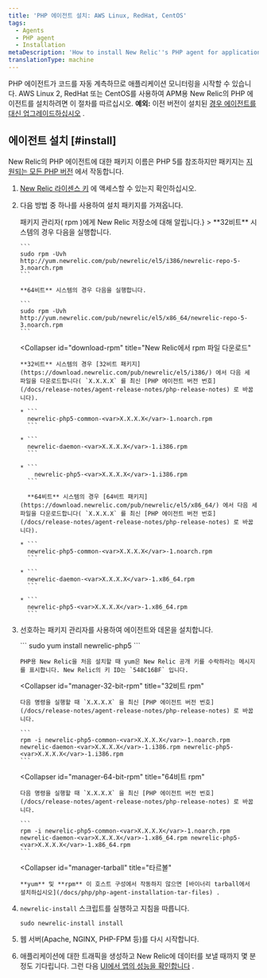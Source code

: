 ```yaml
---
title: 'PHP 에이전트 설치: AWS Linux, RedHat, CentOS'
tags:
  - Agents
  - PHP agent
  - Installation
metaDescription: 'How to install New Relic''s PHP agent for application performance monitoring with AWS Linux 2, RedHat, or CentOS.'
translationType: machine
---
```


PHP 에이전트가 코드를 자동 계측하므로 애플리케이션 모니터링을 시작할 수 있습니다. AWS Linux 2, RedHat 또는 CentOS를 사용하여 APM용 New Relic의 PHP 에이전트를 설치하려면 이 절차를 따르십시오. **예외:** 이전 버전이 설치된 [경우 에이전트를 대신 업그레이드하십시오](/docs/agents/php-agent/installation/upgrading-php-agent) .

## 에이전트 설치 [#install]

New Relic의 PHP 에이전트에 대한 패키지 이름은 PHP 5를 참조하지만 패키지는 [지원되는 모든 PHP 버전](/docs/agents/php-agent/getting-started/php-agent-compatibility-requirements#php-release) 에서 작동합니다.

1. [New Relic 라이센스 키](/docs/agents/php-agent/getting-started/php-agent-compatibility-requirements#license_key) 에 액세스할 수 있는지 확인하십시오.

2. 다음 방법 중 하나를 사용하여 설치 패키지를 가져옵니다.

   <CollapserGroup>
     <Collapser
       id="tell-rpm"
       title={<>패키지 관리자( <InlineCode>rpm</InlineCode> )에게 New Relic 저장소에 대해 알립니다.</>}
     >
       **32비트** 시스템의 경우 다음을 실행합니다.

       ```
       sudo rpm -Uvh http://yum.newrelic.com/pub/newrelic/el5/i386/newrelic-repo-5-3.noarch.rpm
       ```

       **64비트** 시스템의 경우 다음을 실행합니다.

       ```
       sudo rpm -Uvh http://yum.newrelic.com/pub/newrelic/el5/x86_64/newrelic-repo-5-3.noarch.rpm
       ```
     </Collapser>

     <Collapser
       id="download-rpm"
       title="New Relic에서 rpm 파일 다운로드"
     >
       **32비트** 시스템의 경우 [32비트 패키지](https://download.newrelic.com/pub/newrelic/el5/i386/) 에서 다음 세 파일을 다운로드합니다( `X.X.X.X` 를 최신 [PHP 에이전트 버전 번호](/docs/release-notes/agent-release-notes/php-release-notes) 로 바꿉니다).

       * ```
         newrelic-php5-common-<var>X.X.X.X</var>-1.noarch.rpm
         ```

       * ```
         newrelic-daemon-<var>X.X.X.X</var>-1.i386.rpm
         ```

       * ```
           newrelic-php5-<var>X.X.X.X</var>-1.i386.rpm
         ```

         **64비트** 시스템의 경우 [64비트 패키지](https://download.newrelic.com/pub/newrelic/el5/x86_64/) 에서 다음 세 파일을 다운로드합니다( `X.X.X.X` 를 최신 [PHP 에이전트 버전 번호](/docs/release-notes/agent-release-notes/php-release-notes) 로 바꿉니다).

       * ```
         newrelic-php5-common-<var>X.X.X.X</var>-1.noarch.rpm
         ```

       * ```
         newrelic-daemon-<var>X.X.X.X</var>-1.x86_64.rpm
         ```

       * ```
         newrelic-php5-<var>X.X.X.X</var>-1.x86_64.rpm
         ```
     </Collapser>
   </CollapserGroup>

3. 선호하는 패키지 관리자를 사용하여 에이전트와 데몬을 설치합니다.

   <CollapserGroup>
     <Collapser
       id="manager-yum"
       title="냠"
     >
       ```
       sudo yum install newrelic-php5
       ```

       PHP용 New Relic을 처음 설치할 때 yum은 New Relic 공개 키를 수락하라는 메시지를 표시합니다. New Relic의 키 ID는 `548C16BF` 입니다.
     </Collapser>

     <Collapser
       id="manager-32-bit-rpm"
       title="32비트 rpm"
     >
       다음 명령을 실행할 때 `X.X.X.X` 을 최신 [PHP 에이전트 버전 번호](/docs/release-notes/agent-release-notes/php-release-notes) 로 바꿉니다.

       ```
       rpm -i newrelic-php5-common-<var>X.X.X.X</var>-1.noarch.rpm newrelic-daemon-<var>X.X.X.X</var>-1.i386.rpm newrelic-php5-<var>X.X.X.X</var>-1.i386.rpm
       ```
     </Collapser>

     <Collapser
       id="manager-64-bit-rpm"
       title="64비트 rpm"
     >
       다음 명령을 실행할 때 `X.X.X.X` 을 최신 [PHP 에이전트 버전 번호](/docs/release-notes/agent-release-notes/php-release-notes) 로 바꿉니다.

       ```
       rpm -i newrelic-php5-common-<var>X.X.X.X</var>-1.noarch.rpm newrelic-daemon-<var>X.X.X.X</var>-1.x86_64.rpm newrelic-php5-<var>X.X.X.X</var>-1.x86_64.rpm
       ```
     </Collapser>

     <Collapser
       id="manager-tarball"
       title="타르볼"
     >
       **yum** 및 **rpm** 이 호스트 구성에서 작동하지 않으면 [바이너리 tarball에서 설치하십시오](/docs/php/php-agent-installation-tar-files) .
     </Collapser>
   </CollapserGroup>

4. `newrelic-install` 스크립트를 실행하고 지침을 따릅니다.

   ```
   sudo newrelic-install install
   ```

5. 웹 서버(Apache, NGINX, PHP-FPM 등)를 다시 시작합니다.

6. 애플리케이션에 대한 트래픽을 생성하고 New Relic에 데이터를 보낼 때까지 몇 분 정도 기다립니다. 그런 다음 [UI에서 앱의 성능을 확인합니다](/docs/apm/applications-menu/monitoring/apm-overview-page) .